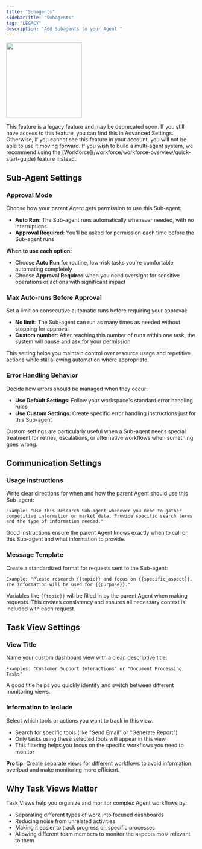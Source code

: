 ```yaml
---
title: "Subagents"
sidebarTitle: "Subagents"
tag: "LEGACY"
description: "Add Subagents to your Agent "
---
```


<img
  height="200"
  src="/images/agent/subagents.png"
/>

<Warning>
  This feature is a legacy feature and may be deprecated soon. If you still have access to this feature, you can find this in Advanced Settings. Otherwise, if you cannot see this feature in your account, you will not be able to use it moving forward. If you wish to build a multi-agent system, we recommend using the [Workforce](/workforce/workforce-overview/quick-start-guide) feature instead.
</Warning>

## Sub-Agent Settings

### Approval Mode

Choose how your parent Agent gets permission to use this Sub-agent:

- **Auto Run**: The Sub-agent runs automatically whenever needed, with no interruptions
- **Approval Required**: You'll be asked for permission each time before the Sub-agent runs

**When to use each option:**

- Choose **Auto Run** for routine, low-risk tasks you're comfortable automating completely
- Choose **Approval Required** when you need oversight for sensitive operations or actions with significant impact

### Max Auto-runs Before Approval

Set a limit on consecutive automatic runs before requiring your approval:

- **No limit**: The Sub-agent can run as many times as needed without stopping for approval
- **Custom number**: After reaching this number of runs within one task, the system will pause and ask for your permission

This setting helps you maintain control over resource usage and repetitive actions while still allowing automation where appropriate.

### Error Handling Behavior

Decide how errors should be managed when they occur:

- **Use Default Settings**: Follow your workspace's standard error handling rules
- **Use Custom Settings**: Create specific error handling instructions just for this Sub-agent

Custom settings are particularly useful when a Sub-agent needs special treatment for retries, escalations, or alternative workflows when something goes wrong.

## Communication Settings

### Usage Instructions

Write clear directions for when and how the parent Agent should use this Sub-agent:

```
Example: "Use this Research Sub-agent whenever you need to gather competitive information or market data. Provide specific search terms and the type of information needed."
```

Good instructions ensure the parent Agent knows exactly when to call on this Sub-agent and what information to provide.

### Message Template

Create a standardized format for requests sent to the Sub-agent:

```
Example: "Please research {{topic}} and focus on {{specific_aspect}}. The information will be used for {{purpose}}."
```

Variables like `{{topic}}` will be filled in by the parent Agent when making requests. This creates consistency and ensures all necessary context is included with each request.

## Task View Settings

### View Title

Name your custom dashboard view with a clear, descriptive title:

```
Examples: "Customer Support Interactions" or "Document Processing Tasks"
```

A good title helps you quickly identify and switch between different monitoring views.

### Information to Include

Select which tools or actions you want to track in this view:

- Search for specific tools (like "Send Email" or "Generate Report")
- Only tasks using these selected tools will appear in this view
- This filtering helps you focus on the specific workflows you need to monitor

**Pro tip:** Create separate views for different workflows to avoid information overload and make monitoring more efficient.

## Why Task Views Matter

Task Views help you organize and monitor complex Agent workflows by:

- Separating different types of work into focused dashboards
- Reducing noise from unrelated activities
- Making it easier to track progress on specific processes
- Allowing different team members to monitor the aspects most relevant to them